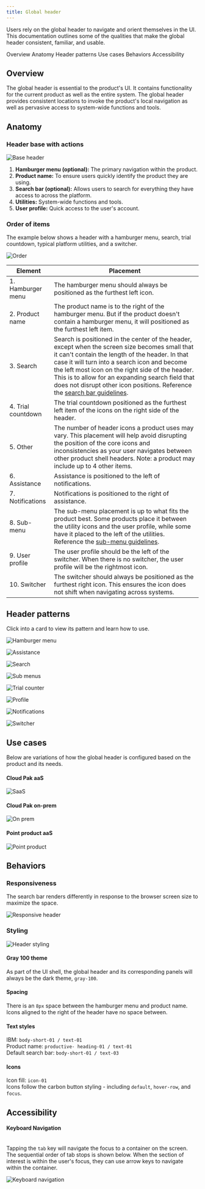 ```yaml
---
title: Global header
---
```


<PageDescription>

Users rely on the global header to navigate and orient themselves in the UI. This documentation outlines some of the qualities that make the global header consistent, familiar, and usable.

</PageDescription>

<AnchorLinks>
  <AnchorLink>Overview</AnchorLink>
  <AnchorLink>Anatomy</AnchorLink>
  <AnchorLink>Header patterns</AnchorLink>
  <AnchorLink>Use cases</AnchorLink>
  <AnchorLink>Behaviors</AnchorLink>
  <AnchorLink>Accessibility</AnchorLink>
</AnchorLinks>

## Overview

The global header is essential to the product's UI. It contains functionality for the current product as well as the entire system. The global header provides consistent locations to invoke the product's local navigation as well as pervasive access to system-wide functions and tools.

## Anatomy

### Header base with actions
![Base header](images/baseHeader.png)
1. **Hamburger menu (optional):** The primary navigation within the product. 
2. **Product name:** To ensure users quickly identify the product they are using.
3. **Search bar (optional):** Allows users to search for everything they have access to across the platform.
4. **Utilities:** System-wide functions and tools.
5. **User profile:** Quick access to the user's account.

### Order of items

The example below shows a header with a hamburger menu, search, trial countdown, typical platform utilities, and a switcher.

![Order](images/order.png)

| Element             | Placement      | 
| --------------------| -------------- | 
| 1. Hamburger menu	  | The hamburger menu should always be positioned as the furthest left icon. |
| 2. Product name     | The product name is to the right of the hamburger menu. But if the product doesn't contain a hamburger menu, it will positioned as the furthest left item. | 
| 3. Search           | Search is positioned in the center of the header, except when the screen size becomes small that it can't contain the length of the header. In that case it will turn into a search icon and become the left most icon on the right side of the header. This is to allow for an expanding search field that does not disrupt other icon positions. Reference the [search bar guidelines](https://pages.github.ibm.com/cdai-design/pal/cloud-paks/global-search/search-bar). | 
| 4. Trial countdown  | The trial countdown positioned as the furthest left item of the icons on the right side of the header. | 
| 5. Other            | The number of header icons a product uses may vary. This placement will help avoid disrupting the position of the core icons and inconsistencies as your user navigates between other product shell headers. Note: a product may include up to 4 other items. | 
| 6. Assistance       | Assistance is positioned to the left of notifications. | 
| 7. Notifications    | Notifications is positioned to the right of assistance. | 
| 8. Sub-menu         | The sub-menu placement is up to what fits the product best. Some products place it between the utility icons and the user profile, while some have it placed to the left of the utilities. Reference the [sub-menu guidelines](link).| 
| 9. User profile     | The user profile should be the left of the switcher. When there is no switcher, the user profile will be the rightmost icon.         | 
| 10. Switcher        | The switcher should always be positioned as the furthest right icon. This ensures the icon does not shift when navigating across systems.         | 

## Header patterns
Click into a card to view its pattern and learn how to use.

<Row className="image-card-group">

<Column colMd={3} colLg={3} noGutterSm>

<ImageCard 
sub-title="Hamburger menu"
sub-titleColor="light"
hoverColor="light"
href="https://pages.github.ibm.com/cdai-design/pal/cloud-paks/navigation/usage">

![Hamburger menu](images/mainMenu.png)

</ImageCard>

<ImageCard 
sub-title="Assistance"
sub-titleColor="light"
hoverColor="light"
href="https://github.ibm.com/PrivateCloud-analytics/ibm-assist-me/wiki">

![Assistance](images/assistMe.png)

</ImageCard>

</Column>

<Column colMd={3} colLg={3} noGutterSm>

<ImageCard
sub-title="Search"
sub-titleColor="light"
hoverColor="light"
href="https://pages.github.ibm.com/cdai-design/pal/cloud-paks/global-search/search-bar">

![Search](images/search.png)

</ImageCard>

<ImageCard
sub-title="Sub-menu"
sub-titleColor="light"
hoverColor="light"
disabled
href="https://www.carbondesignsystem.com/">

![Sub menus](images/subMenus.png)

</ImageCard>

</Column>

<Column colMd={3} colLg={3} noGutterSm>

<ImageCard
sub-title="Trial countdown"
sub-titleColor="light"
hoverColor="light"
disabled
href="https://www.carbondesignsystem.com/">

![Trial counter](images/trial.png)

</ImageCard>

<ImageCard
sub-title="User profile"
sub-titleColor="light"
hoverColor="light"
href="https://pages.github.ibm.com/cdai-design/pal/patterns/profile-header-menu/usage">

![Profile](images/profile.png)

</ImageCard>

</Column>

<Column colMd={3} colLg={3} noGutterSm>

<ImageCard
sub-title="Notifications"
sub-titleColor="light"
hoverColor="light"
href="https://pages.github.ibm.com/cdai-design/pal/patterns/notifications/usage">

![Notifications](images/notifications.png)

</ImageCard>

<ImageCard
sub-title="Switcher"
sub-titleColor="light"
hoverColor="light"
href="https://pages.github.ibm.com/cdai-design/pal/cloud-paks/cross-pak-switcher/usage">

![Switcher](images/switcher.png)

</ImageCard>

</Column>

</Row>

## Use cases

Below are variations of how the global header is configured based on the product and its needs.

#### Cloud Pak aaS

![SaaS](images/saasAnatomy.png)

#### Cloud Pak on-prem 
![On prem](images/onPremAnatomy.png)

#### Point product aaS
![Point product](images/pointProductAnatomy.png)

## Behaviors

### Responsiveness
The search bar renders differently in response to the browser screen size to maximize the space. 

![Responsive header](images/responsiveHeader.png)

### Styling
![Header styling](images/headerStyling.png)

#### Gray 100 theme
As part of the UI shell, the global header and its corresponding panels will always be the dark theme, `gray-100`.

#### Spacing
There is an `8px` space between the hamburger menu and product name. <br />
Icons aligned to the right of the header have no space between.

#### Text styles
IBM: `body-short-01 / text-01` <br />
Product name: `productive- heading-01 / text-01` <br />
Default search bar: `body-short-01 / text-03` 

#### Icons
Icon fill: `icon-01` <br />
Icons follow the carbon button styling - including `default`, `hover-row`, and `focus`.


## Accessibility

#### Keyboard Navigation <br /> <br />
Tapping the `tab` key will navigate the focus to a container on the screen. The sequential order of tab stops is shown below. When the section of interest is within the user's focus, they can use arrow keys to navigate within the container.

![Keyboard navigation](images/headerKeyboardNav.png)

